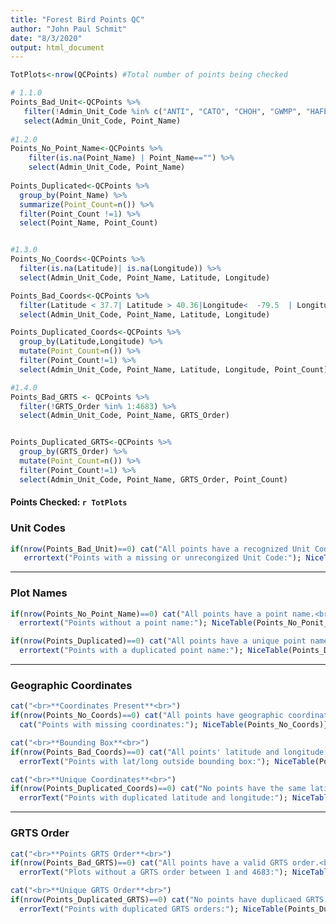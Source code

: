 ```yaml
---
title: "Forest Bird Points QC"
author: "John Paul Schmit"
date: "8/3/2020"
output: html_document
---
```


```r

TotPlots<-nrow(QCPoints) #Total number of points being checked

# 1.1.0
Points_Bad_Unit<-QCPoints %>% 
   filter(!Admin_Unit_Code %in% c("ANTI", "CATO", "CHOH", "GWMP", "HAFE", "MANA", "MONO", "NACE", "PRWI", "ROCR", "WOTR")) %>% 
   select(Admin_Unit_Code, Point_Name)
 
#1.2.0
Points_No_Point_Name<-QCPoints %>% 
    filter(is.na(Point_Name) | Point_Name=="") %>% 
    select(Admin_Unit_Code, Point_Name)
 
Points_Duplicated<-QCPoints %>% 
  group_by(Point_Name) %>% 
  summarize(Point_Count=n()) %>% 
  filter(Point_Count !=1) %>% 
  select(Point_Name, Point_Count)


#1.3.0
Points_No_Coords<-QCPoints %>% 
  filter(is.na(Latitude)| is.na(Longitude)) %>% 
  select(Admin_Unit_Code, Point_Name, Latitude, Longitude)

Points_Bad_Coords<-QCPoints %>% 
  filter(Latitude < 37.7| Latitude > 40.36|Longitude<  -79.5  | Longitude > -76.1 ) %>% 
  select(Admin_Unit_Code, Point_Name, Latitude, Longitude)

Points_Duplicated_Coords<-QCPoints %>% 
  group_by(Latitude,Longitude) %>% 
  mutate(Point_Count=n()) %>% 
  filter(Point_Count!=1) %>% 
  select(Admin_Unit_Code, Point_Name, Latitude, Longitude, Point_Count)

#1.4.0
Points_Bad_GRTS <- QCPoints %>% 
  filter(!GRTS_Order %in% 1:4683) %>% 
  select(Admin_Unit_Code, Point_Name, GRTS_Order)


Points_Duplicated_GRTS<-QCPoints %>% 
  group_by(GRTS_Order) %>% 
  mutate(Point_Count=n()) %>% 
  filter(Point_Count!=1) %>% 
  select(Admin_Unit_Code, Point_Name, GRTS_Order, Point_Count)

```


#### **Points Checked:** `r TotPlots` ####

### Unit Codes

```r
if(nrow(Points_Bad_Unit)==0) cat("All points have a recognized Unit Code.<br>") else {
   errortext("Points with a missing or unrecongized Unit Code:"); NiceTable(Plots_Bad_Unit)}
```

---

### Plot Names

```r
if(nrow(Points_No_Point_Name)==0) cat("All points have a point name.<br>") else {
  errortext("Points without a point name:"); NiceTable(Points_No_Ponit_Name)}

if(nrow(Points_Duplicated)==0) cat("All points have a unique point name.<br>") else {
  errortext("Points with a duplicated point name:"); NiceTable(Points_Duplicated)}
```

---

### Geographic Coordinates

```r
cat("<br>**Coordinates Present**<br>")
if(nrow(Points_No_Coords)==0) cat("All points have geographic coordinates.") else { 
  cat("Points with missing coordinates:"); NiceTable(Points_No_Coords)}

cat("<br>**Bounding Box**<br>")
if(nrow(Points_Bad_Coords)==0) cat("All points' latitude and longitude are within the NCRN bounding box.<br>") else {
  errorText("Points with lat/long outside bounding box:"); NiceTable(Points_Bad_Coords)}

cat("<br>**Unique Coordinates**<br>")
if(nrow(Points_Duplicated_Coords)==0) cat("No points have the same latitude and longitude.<br>") else {
  errorText("Points with duplicated latitude and longitude:"); NiceTable(Points_Duplicated_Coords)}

```

---

### GRTS Order

```r
cat("<br>**Points GRTS Order**<br>")
if(nrow(Points_Bad_GRTS)==0) cat("All points have a valid GRTS order.<br>") else {
  errorText("Plots without a GRTS order between 1 and 4683:"); NiceTable(Points_Bad_GRTS)}

cat("<br>**Unique GRTS Order**<br>")
if(nrow(Points_Duplicated_GRTS)==0) cat("No points have duplicaed GRTS orders.<br>") else {
  errorText("Points with duplicated GRTS orders:"); NiceTable(Points_Duplicated_GRTS)}

```
